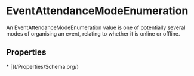   
# EventAttendanceModeEnumeration

An EventAttendanceModeEnumeration value is one of potentially several modes of organising an event, relating to whether it is online or offline.

## Properties

<Grid>
* [](/Properties/Schema.org/)
</Grid>

